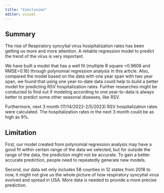 ```yaml
---
title: "Conclusion"
editor: visual
---
```


## Summary

The rise of Respiratory syncytial virus hosipitalization rates has been getting us more and more attention. A reliable regression model to predict the trend of the virus is very important.

We have built a model that has a well fit (multiple R square =0.9606 and RMSE=0.16) through polynomial regression analysis in this article. Also, compared the model based on the data with one year span with two year span, we found that using one year-to-date data could help to build a better model for predicting RSV hospitalization rates. Further researches might be conducted to find out if modeling according to one year-to-data is always better to predict some other seasonal diseases, like RSV.

Furthermore, next 3 month (11/14/2022-2/5/2023) RSV hospitalization rates were calculated. The hospitalization rates in the next 3 month could be as high as 9%.

## Limitation

First, our model created from polynomial regression analysis may have a good fit within certain range of the data we selected, but for outside the range of the data, the prediction might not be accurate. To gain a better accurate prediction, people need to repeatedly generate new models.

Second, our data set only includes 58 counties in 12 states from 2018 to now, it might not give us the whole picture of how respiratory syncytial virus evolved and spread in USA. More data is needed to provide a more precise prediction.
